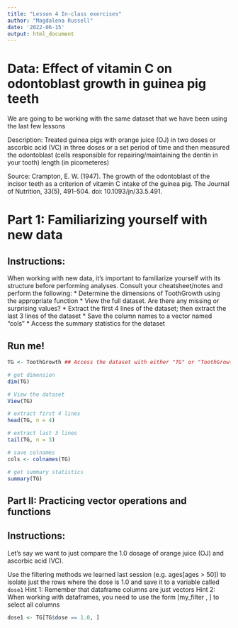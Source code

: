 ```yaml
---
title: "Lesson 4 In-class exercises"
author: "Magdalena Russell"
date: '2022-06-15'
output: html_document
---
```


# Data: Effect of vitamin C on odontoblast growth in guinea pig teeth

We are going to be working with the same dataset that we have been using the last few lessons

Description: Treated guinea pigs with orange juice (OJ) in two doses or ascorbic acid (VC) in three doses or a set period of time and then measured the odontoblast (cells responsible for repairing/maintaining the dentin in your tooth) length (in picometeres)

Source: Crampton, E. W. (1947). The growth of the odontoblast of the incisor teeth as a criterion of vitamin C intake of the guinea pig. The Journal of Nutrition, 33(5), 491–504. doi: 10.1093/jn/33.5.491.



# Part 1: Familiarizing yourself with new data 

## Instructions:

When working with new data, it's important to familiarize yourself with its structure before performing analyses. Consult your cheatsheet/notes and perform the following:
    * Determine the dimensions of ToothGrowth using the appropriate function
    * View the full dataset. Are there any missing or surprising values?
    * Extract the first 4 lines of the dataset; then extract the last 3 lines of the dataset
    * Save the column names to a vector named "cols"
    * Access the summary statistics for the dataset


## Run me!

```r
TG <- ToothGrowth ## Access the dataset with either "TG" or "ToothGrowth"
```

```r
# get dimension
dim(TG)

# View the dataset
View(TG)

# extract first 4 lines
head(TG, n = 4)

# extract last 3 lines
tail(TG, n = 3)

# save colnames
cols <- colnames(TG)

# get summary statistics
summary(TG)
```



## Part II: Practicing vector operations and functions


## Instructions:

Let’s say we want to just compare the 1.0 dosage of orange juice (OJ) and ascorbic acid (VC).

Use the filtering methods we learned last session (e.g. ages[ages > 50]) to isolate just the rows where the dose is 1.0 and save it to a variable called `dose1`
Hint 1: Remember that dataframe columns are just vectors 
Hint 2:  When working with dataframes, you need to use the form [my_filter , ] to select all columns

```r
dose1 <- TG[TG$dose == 1.0, ]
```

